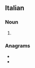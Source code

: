 ==Italian==

===Noun===
{{head|it|noun plural form|g=f}}

# {{plural of|cassola|lang=it}}

===Anagrams===
* {{l|it|colasse}}
* {{l|it|locasse}}